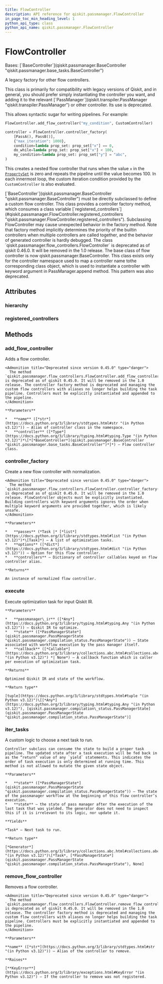 ```yaml
---
title: FlowController
description: API reference for qiskit.passmanager.FlowController
in_page_toc_min_heading_level: 1
python_api_type: class
python_api_name: qiskit.passmanager.FlowController
---
```


# FlowController

<Class id="qiskit.passmanager.FlowController" isDedicatedPage={true} github="https://github.com/qiskit/qiskit/tree/stable/0.46/qiskit/passmanager/flow_controllers.py" signature="qiskit.passmanager.FlowController(options=None)">
  Bases: [`BaseController`](qiskit.passmanager.BaseController "qiskit.passmanager.base_tasks.BaseController")

  A legacy factory for other flow controllers.

  <Admonition title="Warning" type="caution">
    This class is primarily for compatibility with legacy versions of Qiskit, and in general, you should prefer simply instantiating the controller you want, and adding it to the relevant [`PassManager`](qiskit.transpiler.PassManager "qiskit.transpiler.PassManager") or other controller. Its use is deprecated.
  </Admonition>

  This allows syntactic sugar for writing pipelines. For example:

  ```python
  FlowController.add_flow_controller("my_condition", CustomController)

  controller = FlowController.controller_factory(
      [PassA(), PassB()],
      {"max_iteration": 1000},
      condition=lambda prop_set: prop_set["x"] == 0,
      do_while=lambda prop_set: prop_set["x"] < 100,
      my_condition=lambda prop_set: prop_set["y"] = "abc",
  )
  ```

  This creates a nested flow controller that runs when the value `x` in the [`PropertySet`](qiskit.passmanager.PropertySet "qiskit.passmanager.PropertySet") is zero and repeats the pipeline until the value becomes 100. In each innermost loop, the custom iteration condition provided by the `CustomController` is also evaluated.

  <Admonition title="Warning" type="caution">
    [`BaseController`](qiskit.passmanager.BaseController "qiskit.passmanager.BaseController") must be directly subclassed to define a custom flow controller. This class provides a controller factory method, which consumes a class variable [`registered_controllers`](#qiskit.passmanager.FlowController.registered_controllers "qiskit.passmanager.FlowController.registered_controllers"). Subclassing FlowController may cause unexpected behavior in the factory method. Note that factory method implicitly determines the priority of the builtin controllers when multiple controllers are called together, and the behavior of generated controller is hardly debugged.
  </Admonition>

  <Admonition title="Deprecated since version 0.46.0" type="danger">
    The class `qiskit.passmanager.flow_controllers.FlowController` is deprecated as of qiskit 0.46.0. It will be removed in the 1.0 release. The base class of flow controller is now qiskit.passmanager.BaseController. This class exists only for the controller namespace used to map a controller name tothe corresponding class object, which is used to instantiate a controller with keyword argument in PassManager.append method. This pattern was also deprecated.
  </Admonition>

  ## Attributes

  ### hierarchy

  <Attribute id="qiskit.passmanager.FlowController.hierarchy" attributeValue="['condition', 'do_while']" />

  ### registered\_controllers

  <Attribute id="qiskit.passmanager.FlowController.registered_controllers" attributeValue="{'condition': <class 'qiskit.passmanager.flow_controllers.ConditionalController'>, 'do_while': <class 'qiskit.passmanager.flow_controllers.DoWhileController'>}" />

  ## Methods

  ### add\_flow\_controller

  <Function id="qiskit.passmanager.FlowController.add_flow_controller" signature="classmethod add_flow_controller(name, controller)">
    Adds a flow controller.

    <Admonition title="Deprecated since version 0.45.0" type="danger">
      The method `qiskit.passmanager.flow_controllers.FlowController.add_flow_controller()` is deprecated as of qiskit 0.45.0. It will be removed in the 1.0 release. The controller factory method is deprecated and managing the custom flow controllers with aliases no longer helps building the task pipeline. Controllers must be explicitly instantiated and appended to the pipeline.
    </Admonition>

    **Parameters**

    *   **name** ([*str*](https://docs.python.org/3/library/stdtypes.html#str "(in Python v3.12)")) – Alias of controller class in the namespace.
    *   **controller** ([*Type*](https://docs.python.org/3/library/typing.html#typing.Type "(in Python v3.12)")*\[*[*BaseController*](qiskit.passmanager.BaseController "qiskit.passmanager.base_tasks.BaseController")*]*) – Flow controller class.
  </Function>

  ### controller\_factory

  <Function id="qiskit.passmanager.FlowController.controller_factory" signature="classmethod controller_factory(passes, options, **controllers)">
    Create a new flow controller with normalization.

    <Admonition title="Deprecated since version 0.45.0" type="danger">
      The method `qiskit.passmanager.flow_controllers.FlowController.controller_factory()` is deprecated as of qiskit 0.45.0. It will be removed in the 1.0 release. FlowController objects must be explicitly instantiated. Building controllers with keyword arguments ignores the order when multiple keyword arguments are provided together, which is likely unsafe.
    </Admonition>

    **Parameters**

    *   **passes** (*Task |* [*list*](https://docs.python.org/3/library/stdtypes.html#list "(in Python v3.12)")*\[Task]*) – A list of optimization tasks.
    *   **options** ([*dict*](https://docs.python.org/3/library/stdtypes.html#dict "(in Python v3.12)")) – Option for this flow controller.
    *   **controllers** – Dictionary of controller callables keyed on flow controller alias.

    **Returns**

    An instance of normalized flow controller.
  </Function>

  ### execute

  <Function id="qiskit.passmanager.FlowController.execute" signature="execute(passmanager_ir, state, callback=None)">
    Execute optimization task for input Qiskit IR.

    **Parameters**

    *   **passmanager\_ir** ([*Any*](https://docs.python.org/3/library/typing.html#typing.Any "(in Python v3.12)")) – Qiskit IR to optimize.
    *   **state** ([*PassManagerState*](qiskit.passmanager.PassManagerState "qiskit.passmanager.compilation_status.PassManagerState")) – State associated with workflow execution by the pass manager itself.
    *   **callback** ([*Callable*](https://docs.python.org/3/library/collections.abc.html#collections.abc.Callable "(in Python v3.12)") *| None*) – A callback function which is caller per execution of optimization task.

    **Returns**

    Optimized Qiskit IR and state of the workflow.

    **Return type**

    [tuple](https://docs.python.org/3/library/stdtypes.html#tuple "(in Python v3.12)")\[[*Any*](https://docs.python.org/3/library/typing.html#typing.Any "(in Python v3.12)"), [qiskit.passmanager.compilation\_status.PassManagerState](qiskit.passmanager.PassManagerState "qiskit.passmanager.compilation_status.PassManagerState")]
  </Function>

  ### iter\_tasks

  <Function id="qiskit.passmanager.FlowController.iter_tasks" signature="abstract iter_tasks(state)">
    A custom logic to choose a next task to run.

    Controller subclass can consume the state to build a proper task pipeline. The updated state after a task execution will be fed back in as the “return” value of any `yield` statements. This indicates the order of task execution is only determined at running time. This method is not allowed to mutate the given state object.

    **Parameters**

    *   **state** ([*PassManagerState*](qiskit.passmanager.PassManagerState "qiskit.passmanager.compilation_status.PassManagerState")) – The state of the passmanager workflow at the beginning of this flow controller’s execution.
    *   **state** – the state of pass manager after the execution of the last task that was yielded. The generator does not need to inspect this if it is irrelevant to its logic, nor update it.

    **Yields**

    *Task* – Next task to run.

    **Return type**

    [*Generator*](https://docs.python.org/3/library/collections.abc.html#collections.abc.Generator "(in Python v3.12)")\[*Task*, [*PassManagerState*](qiskit.passmanager.PassManagerState "qiskit.passmanager.compilation_status.PassManagerState"), None]
  </Function>

  ### remove\_flow\_controller

  <Function id="qiskit.passmanager.FlowController.remove_flow_controller" signature="classmethod remove_flow_controller(name)">
    Removes a flow controller.

    <Admonition title="Deprecated since version 0.45.0" type="danger">
      The method `qiskit.passmanager.flow_controllers.FlowController.remove_flow_controller()` is deprecated as of qiskit 0.45.0. It will be removed in the 1.0 release. The controller factory method is deprecated and managing the custom flow controllers with aliases no longer helps building the task pipeline. Controllers must be explicitly instantiated and appended to the pipeline.
    </Admonition>

    **Parameters**

    **name** ([*str*](https://docs.python.org/3/library/stdtypes.html#str "(in Python v3.12)")) – Alias of the controller to remove.

    **Raises**

    [**KeyError**](https://docs.python.org/3/library/exceptions.html#KeyError "(in Python v3.12)") – If the controller to remove was not registered.
  </Function>
</Class>

